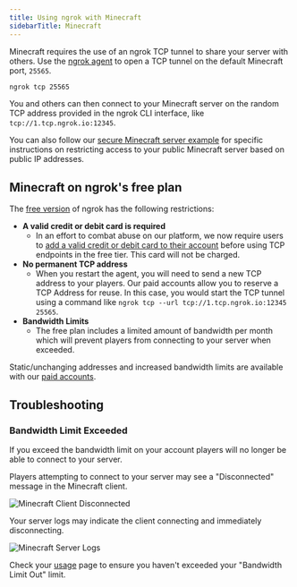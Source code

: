 ```yaml
---
title: Using ngrok with Minecraft
sidebarTitle: Minecraft
---
```


Minecraft requires the use of an ngrok TCP tunnel to share your server with others. Use the [ngrok agent](/agent/) to open a TCP tunnel on the default Minecraft port, `25565`.

```bash
ngrok tcp 25565
```

You and others can then connect to your Minecraft server on the random TCP address provided in the ngrok CLI interface, like `tcp://1.tcp.ngrok.io:12345`.

You can also follow our [secure Minecraft server example](/universal-gateway/examples/minecraft/) for specific instructions on restricting access to your public Minecraft server based on public IP addresses.

## Minecraft on ngrok's free plan

The [free version](/pricing-limits/free-plan-limits/) of ngrok has the following restrictions:

- **A valid credit or debit card is required**
  - In an effort to combat abuse on our platform, we now require users to [add a valid credit or debit card to their account](https://dashboard.ngrok.com/settings#id-verification) before using TCP endpoints in the free tier. This card will not be charged.
- **No permanent TCP address**
  - When you restart the agent, you will need to send a new TCP address to your players. Our paid accounts allow you to reserve a TCP Address for reuse. In this case, you would start the TCP tunnel using a command like `ngrok tcp --url tcp://1.tcp.ngrok.io:12345 25565`.
- **Bandwidth Limits**
  - The free plan includes a limited amount of bandwidth per month which will prevent players from connecting to your server when exceeded.

Static/unchanging addresses and increased bandwidth limits are available with our [paid accounts](https://ngrok.com/pricing).

## Troubleshooting

### Bandwidth Limit Exceeded

If you exceed the bandwidth limit on your account players will no longer be able to connect to your server.

Players attempting to connect to your server may see a "Disconnected" message in the Minecraft client.

![Minecraft Client Disconnected](/img/howto/minecraft/client_disconnected.png)

Your server logs may indicate the client connecting and immediately disconnecting.

![Minecraft Server Logs](/img/howto/minecraft/server_disconnected.png)

Check your [usage](https://dashboard.ngrok.com/usage) page to ensure you haven't exceeded your "Bandwidth Limit Out" limit.
